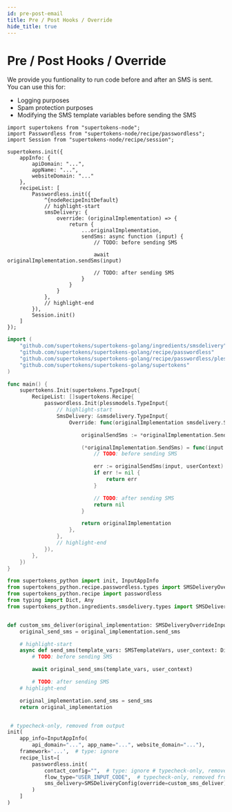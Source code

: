```yaml
---
id: pre-post-email
title: Pre / Post Hooks / Override
hide_title: true
---
```


<!-- ./passwordless/sms-delivery/pre-post-email.mdx -->


# Pre / Post Hooks / Override

We provide you funtionality to run code before and after an SMS is sent. You can use this for:
- Logging purposes
- Spam protection purposes
- Modifying the SMS template variables before sending the SMS

<BackendSDKTabs>
<TabItem value="nodejs">

```tsx
import supertokens from "supertokens-node";
import Passwordless from "supertokens-node/recipe/passwordless";
import Session from "supertokens-node/recipe/session";

supertokens.init({
    appInfo: {
        apiDomain: "...",
        appName: "...",
        websiteDomain: "..."
    },
    recipeList: [
        Passwordless.init({
            ^{nodeRecipeInitDefault}
            // highlight-start
            smsDelivery: {
                override: (originalImplementation) => {
                    return {
                        ...originalImplementation,
                        sendSms: async function (input) {
                            // TODO: before sending SMS

                            await originalImplementation.sendSms(input)

                            // TODO: after sending SMS
                        }
                    }
                }
            },
            // highlight-end
        }),
        Session.init()
    ]
});
```
</TabItem>
<TabItem value="go">

```go
import (
	"github.com/supertokens/supertokens-golang/ingredients/smsdelivery"
	"github.com/supertokens/supertokens-golang/recipe/passwordless"
	"github.com/supertokens/supertokens-golang/recipe/passwordless/plessmodels"
	"github.com/supertokens/supertokens-golang/supertokens"
)

func main() {
	supertokens.Init(supertokens.TypeInput{
		RecipeList: []supertokens.Recipe{
			passwordless.Init(plessmodels.TypeInput{
				// highlight-start
				SmsDelivery: &smsdelivery.TypeInput{
					Override: func(originalImplementation smsdelivery.SmsDeliveryInterface) smsdelivery.SmsDeliveryInterface {

						originalSendSms := *originalImplementation.SendSms

						(*originalImplementation.SendSms) = func(input smsdelivery.SmsType, userContext supertokens.UserContext) error {
							// TODO: before sending SMS

							err := originalSendSms(input, userContext)
							if err != nil {
								return err
							}

							// TODO: after sending SMS
							return nil
						}

						return originalImplementation
					},
				},
				// highlight-end
			}),
		},
	})
}
```
</TabItem>
<TabItem value="python">

```python
from supertokens_python import init, InputAppInfo
from supertokens_python.recipe.passwordless.types import SMSDeliveryOverrideInput, SMSTemplateVars
from supertokens_python.recipe import passwordless
from typing import Dict, Any
from supertokens_python.ingredients.smsdelivery.types import SMSDeliveryConfig


def custom_sms_deliver(original_implementation: SMSDeliveryOverrideInput) -> SMSDeliveryOverrideInput:
    original_send_sms = original_implementation.send_sms

    # highlight-start
    async def send_sms(template_vars: SMSTemplateVars, user_context: Dict[str, Any]) -> None:
        # TODO: before sending SMS

        await original_send_sms(template_vars, user_context)

        # TODO: after sending SMS
    # highlight-end

    original_implementation.send_sms = send_sms
    return original_implementation


 # typecheck-only, removed from output
init(
    app_info=InputAppInfo(
        api_domain="...", app_name="...", website_domain="..."),
    framework='...',  # type: ignore
    recipe_list=[
        passwordless.init(
            contact_config="",  # type: ignore # typecheck-only, removed from output
            flow_type="USER_INPUT_CODE",  # typecheck-only, removed from output
            sms_delivery=SMSDeliveryConfig(override=custom_sms_deliver)
        )
    ]
)
```

</TabItem>
</BackendSDKTabs>